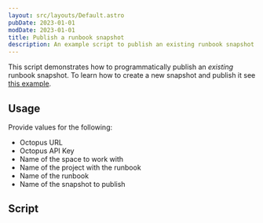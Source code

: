 ```yaml
---
layout: src/layouts/Default.astro
pubDate: 2023-01-01
modDate: 2023-01-01
title: Publish a runbook snapshot
description: An example script to publish an existing runbook snapshot
---
```


This script demonstrates how to programmatically publish an *existing* runbook snapshot. To learn how to create a new snapshot and publish it see [this example](/docs/octopus-rest-api/examples/runbooks/create-and-publish-runbook).

## Usage

Provide values for the following:

- Octopus URL
- Octopus API Key
- Name of the space to work with
- Name of the project with the runbook
- Name of the runbook
- Name of the snapshot to publish

## Script

<PublishRunbookScripts />
